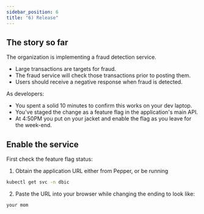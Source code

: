 ```yaml
---
sidebar_position: 6
title: "6) Release"
---
```


## The story so far

The organization is implementing a fraud detection service.

- Large transactions are targets for fraud.
- The fraud service will check those transactions prior to posting them.
- Users should receive a negative response when fraud is detected.

As developers:

- You spent a solid 10 minutes to confirm this works on your dev laptop.
- You've staged the change as a feature flag in the application's main API.
- At 4:50PM you put on your jacket and enable the flag as you leave for the week-end.

## Enable the service

First check the feature flag status:

1. Obtain the application URL either from Pepper, or be running

```bash
kubectl get svc -n dbic
```

2. Paste the URL into your browser while changing the ending to look like:

```bash
your mom
```
